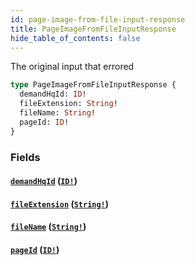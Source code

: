 ```yaml
---
id: page-image-from-file-input-response
title: PageImageFromFileInputResponse
hide_table_of_contents: false
---
```



The original input that errored

```graphql
type PageImageFromFileInputResponse {
  demandHqId: ID!
  fileExtension: String!
  fileName: String!
  pageId: ID!
}
```


### Fields

#### [`demandHqId`](#) ([`ID!`](/demand/api/graphql-admin/reference/scalars/id))




#### [`fileExtension`](#) ([`String!`](/demand/api/graphql-admin/reference/scalars/string))




#### [`fileName`](#) ([`String!`](/demand/api/graphql-admin/reference/scalars/string))




#### [`pageId`](#) ([`ID!`](/demand/api/graphql-admin/reference/scalars/id))






